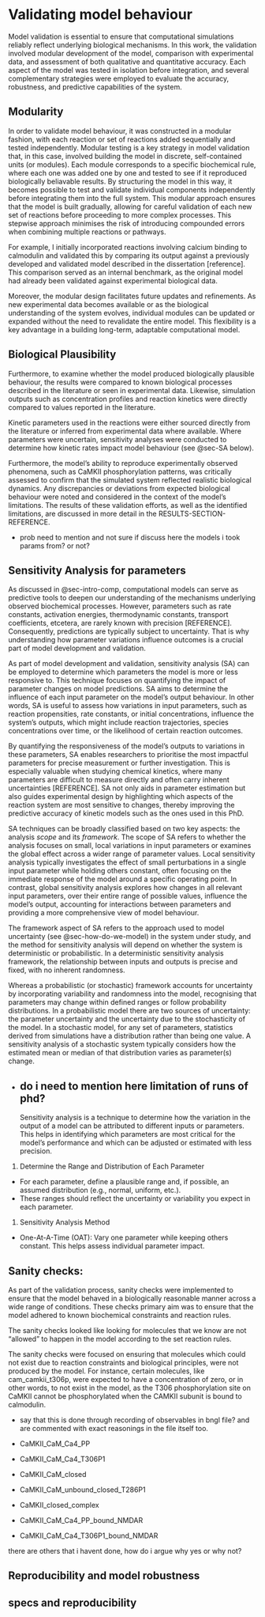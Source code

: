 # Validating model behaviour{#sec-validating-model}
Model validation is essential to ensure that computational simulations reliably reflect underlying biological mechanisms. In this work, the validation involved modular development of the model, comparison with experimental data, and assessment of both qualitative and quantitative accuracy. Each aspect of the model was tested in isolation before integration, and several complementary strategies were employed to evaluate the accuracy, robustness, and predictive capabilities of the system.

## Modularity
In order to validate model behaviour, it was constructed in a modular fashion, with each reaction or set of reactions added sequentially and tested independently. Modular testing is a key strategy in model validation that, in this case, involved building the model in discrete, self-contained units (or modules). Each module corresponds to a specific biochemical rule, where each one was added one by one and tested to see if it reproduced biologically beliavable results. By structuring the model in this way, it becomes possible to test and validate individual components independently before integrating them into the full system. This modular approach ensures that the model is built gradually, allowing for careful validation of each new set of reactions before proceeding to more complex processes. This stepwise approach minimises the risk of introducing compounded errors when combining multiple reactions or pathways.

For example, I initially incorporated reactions involving calcium binding to calmodulin and validated this by comparing its output against a previously developed and validated model described in the dissertation [reference]. This comparison served as an internal benchmark, as the original model had already been validated against experimental biological data. 

Moreover, the modular design facilitates future updates and refinements. As new experimental data becomes available or as the biological understanding of the system evolves, individual modules can be updated or expanded without the need to revalidate the entire model. This flexibility is a key advantage in a building long-term, adaptable computational model.

## Biological Plausibility
Furthermore, to examine whether the model produced biologically plausible behaviour, the results were compared to known biological processes described in the literature or seen in experimental data. Likewise, simulation outputs such as concentration profiles and reaction kinetics were directly compared to values reported in the literature.

Kinetic parameters used in the reactions were either sourced directly from the literature or inferred from experimental data where available. Where parameters were uncertain, sensitivity analyses were conducted to determine how kinetic rates impact model behaviour (see @sec-SA below). 

Furthermore, the model's ability to reproduce experimentally observed phenomena, such as CaMKII phosphorylation patterns, was critically assessed to confirm that the simulated system reflected realistic biological dynamics. Any discrepancies or deviations from expected biological behaviour were noted and considered in the context of the model's limitations. The results of these validation efforts, as well as the identified limitations, are discussed in more detail in the RESULTS-SECTION-REFERENCE.

- prob need to mention and not sure if discuss here the models i took params from? or not?

## Sensitivity Analysis for parameters{#sec-SA}

As discussed in @sec-intro-comp, computational models can serve as predictive tools to deepen our understanding of the mechanisms underlying observed biochemical processes. However, parameters such as rate constants, activation energies, thermodynamic constants, transport coefficients, etcetera, are rarely known with precision [REFERENCE]. Consequently, predictions are typically subject to uncertainty. That is why understanding how parameter variations influence outcomes is a crucial part of model development and validation.

As part of model development and validation, sensitivity analysis (SA) can be employed to determine which parameters the model is more or less responsive to. This technique focuses on  quantifying the impact of parameter changes on model predictions. SA aims to determine the influence of each input parameter on the model's output behaviour. In other words, SA is useful to assess how variations in input parameters, such as reaction propensities, rate constants, or initial concentrations, influence the system's outputs, which might include reaction trajectories, species concentrations over time, or the likelihood of certain reaction outcomes.

By quantifying the responsiveness of the model's outputs to variations in these parameters, SA enables researchers to prioritise the most impactful parameters for precise measurement or further investigation. This is especially valuable when studying chemical kinetics, where many parameters are difficult to measure directly and often carry inherent uncertainties [REFERENCE]. SA not only aids in parameter estimation but also guides experimental design by highlighting which aspects of the reaction system are most sensitive to changes, thereby improving the predictive accuracy of kinetic models such as the ones used in this PhD.

SA techniques can be broadly classified based on two key aspects: the analysis _scope_ and its _framework_. The scope of SA refers to whether the analysis focuses on small, local variations in input parameters or examines the global effect across a wider range of parameter values. Local sensitivity analysis typically investigates the effect of small perturbations in a single input parameter while holding others constant, often focusing on the immediate response of the model around a specific operating point. In contrast, global sensitivity analysis explores how changes in all relevant input parameters, over their entire range of possible values, influence the model's output, accounting for interactions between parameters and providing a more comprehensive view of model behaviour.

The framework aspect of SA refers to the approach used to model uncertainty (see @sec-how-do-we-model) in the system under study, and the method for sensitivity analysis will depend on whether the system is deterministic or probabilistic. In a deterministic sensitivity analysis framework, the relationship between inputs and outputs is precise and fixed, with no inherent randomness. 

Whereas a probabilistic (or stochastic) framework accounts for uncertainty by incorporating variability and randomness into the model, recognising that parameters may change within defined ranges or follow probability distributions. In a probabilistic model there are two sources of uncertainty: the parameter uncertainty and the uncertainty due to the stochasticity of the model. In a stochastic model, for any set of parameters, statistics derived from simulations have a distribution rather than being one value. A sensitivity analysis of a stochastic system typically considers how the estimated mean or median of that distribution varies as parameter(s) change.

- do i need to mention here limitation of runs of phd?
--
Sensitivity analysis is a technique to determine how the variation in the output of a model can be attributed to different inputs or parameters. This helps in identifying which parameters are most critical for the model's performance and which can be adjusted or estimated with less precision.

1. Determine the Range and Distribution of Each Parameter

- For each parameter, define a plausible range and, if possible, an assumed distribution (e.g., normal, uniform, etc.).
- These ranges should reflect the uncertainty or variability you expect in each parameter.

1. Sensitivity Analysis Method

- One-At-A-Time (OAT): Vary one parameter while keeping others constant. This helps assess individual parameter impact.

## Sanity checks:
As part of the validation process, sanity checks were implemented to ensure that the model behaved in a biologically reasonable manner across a wide range of conditions. These checks primary aim was to ensure that the model adhered to known biochemical constraints and reaction rules.

The sanity checks looked like looking for molecules that we know are not "allowed" to happen in the model according to the set reaction rules. 

The sanity checks were focused on ensuring that molecules which could not exist due to reaction constraints and biological principles, were not produced by the model. For instance, certain molecules, like cam_camkii_t306p, were expected to have a concentration of zero, or in other words, to not exist in the model, as the T306 phosphorylation site on CaMKII cannot be phosphorylated when the CAMKII subunit is bound to calmodulin.

- say that this is done through recording of observables in bngl file? and are commented with exact reasonings in the file itself too.

- CaMKII_CaM_Ca4_PP
- CaMKII_CaM_Ca4_T306P1
- CaMKII_CaM_closed
- CaMKII_CaM_unbound_closed_T286P1
- CaMKII_closed_complex 
- CaMKII_CaM_Ca4_PP_bound_NMDAR 
- CaMKII_CaM_Ca4_T306P1_bound_NMDAR

there are others that i havent done, how do i argue why yes or why not? 


## Reproducibility and model robustness

## specs and reproducibility